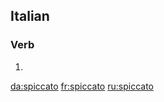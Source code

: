 ==Italian==

===Verb===
{{it-pp|spiccat}}

# {{past participle of|[[spiccare#Italian|spiccare]]|lang=Italian}}

[[da:spiccato]]
[[fr:spiccato]]
[[ru:spiccato]]